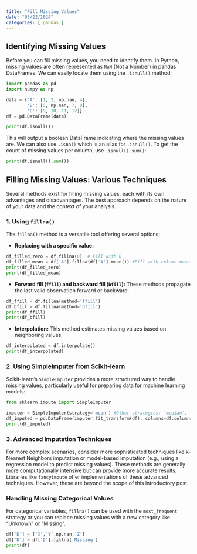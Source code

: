 ```yaml
---
title: "Fill Missing Values"
date: "03/22/2024"
categories: [ pandas ]
---
```


## Identifying Missing Values

Before you can fill missing values, you need to identify them.  In Python, missing values are often represented as `NaN` (Not a Number) in pandas DataFrames.  We can easily locate them using the `.isnull()` method:

```python
import pandas as pd
import numpy as np

data = {'A': [1, 2, np.nan, 4], 
        'B': [5, np.nan, 7, 8], 
        'C': [9, 10, 11, 12]}
df = pd.DataFrame(data)

print(df.isnull())
```

This will output a boolean DataFrame indicating where the missing values are.  We can also use `.isna()` which is an alias for `.isnull()`.  To get the count of missing values per column, use `.isnull().sum()`:

```python
print(df.isnull().sum())
```

## Filling Missing Values: Various Techniques

Several methods exist for filling missing values, each with its own advantages and disadvantages.  The best approach depends on the nature of your data and the context of your analysis.

### 1. Using `fillna()`

The `fillna()` method is a versatile tool offering several options:

* **Replacing with a specific value:**

```python
df_filled_zero = df.fillna(0)  # Fill with 0
df_filled_mean = df['A'].fillna(df['A'].mean()) #Fill with column mean
print(df_filled_zero)
print(df_filled_mean)
```

* **Forward fill (`ffill`) and backward fill (`bfill`):**  These methods propagate the last valid observation forward or backward.

```python
df_ffill = df.fillna(method='ffill')
df_bfill = df.fillna(method='bfill')
print(df_ffill)
print(df_bfill)
```

* **Interpolation:**  This method estimates missing values based on neighboring values.

```python
df_interpolated = df.interpolate()
print(df_interpolated)

```

### 2. Using SimpleImputer from Scikit-learn

Scikit-learn's `SimpleImputer` provides a more structured way to handle missing values, particularly useful for preparing data for machine learning models:

```python
from sklearn.impute import SimpleImputer

imputer = SimpleImputer(strategy='mean') #Other strategies: 'median', 'most_frequent'
df_imputed = pd.DataFrame(imputer.fit_transform(df), columns=df.columns)
print(df_imputed)
```


### 3. Advanced Imputation Techniques

For more complex scenarios, consider more sophisticated techniques like k-Nearest Neighbors imputation or model-based imputation (e.g., using a regression model to predict missing values).  These methods are generally more computationally intensive but can provide more accurate results.  Libraries like `fancyimpute` offer implementations of these advanced techniques.  However, these are beyond the scope of this introductory post.


### Handling Missing Categorical Values

For categorical variables,  `fillna()` can be used with the `most_frequent` strategy or you can replace missing values with a new category like "Unknown" or "Missing".

```python
df['D'] = ['X','Y',np.nan,'Z']
df['D'] = df['D'].fillna('Missing')
print(df)

```